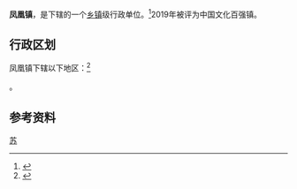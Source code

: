 {{中国乡级行政区|32/05/82/105/000}}

'''凤凰镇'''，是{{PRC admin/fullname|32/05/82/105/000|3}}下辖的一个[[乡镇|乡镇]]级行政单位。<ref>{{PRC admin/ref sgc|{{PRC admin/parent|32/05/82/105/000}}}}</ref>2019年被评为中国文化百强镇。

== 行政区划 ==
凤凰镇下辖以下地区：<ref>{{PRC admin/ref sgc|32/05/82/105/000}}</ref>

{{PRC admin/children|32/05/82/105/000}}。

== 参考资料 ==
{{reflist}}

{{PRC admin/navcat|32/05/82/105/000}}

{{中国历史文化名镇}}
[[Category:中国历史文化名镇|苏]]